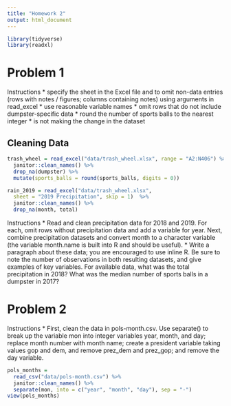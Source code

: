 ```yaml
---
title: "Homework 2"
output: html_document
---
```


```r
library(tidyverse)
library(readxl)
```

# Problem 1

Instructions
* specify the sheet in the Excel file and to omit non-data entries (rows with notes / figures; columns containing notes) using arguments in read_excel
* use reasonable variable names
* omit rows that do not include dumpster-specific data
* round the number of sports balls to the nearest integer
* is not making the change in the dataset

## Cleaning Data
```r
trash_wheel = read_excel("data/trash_wheel.xlsx", range = "A2:N406") %>% 
  janitor::clean_names() %>% 
  drop_na(dumpster) %>% 
  mutate(sports_balls = round(sports_balls, digits = 0))
```

```r
rain_2019 = read_excel("data/trash_wheel.xlsx", 
  sheet = "2019 Precipitation", skip = 1)  %>%
  janitor::clean_names() %>% 
  drop_na(month, total) 
```

Instructions
* Read and clean precipitation data for 2018 and 2019. For each, omit rows without precipitation data and add a variable for year. Next, combine precipitation datasets and convert month to a character variable (the variable month.name is built into R and should be useful).
* Write a paragraph about these data; you are encouraged to use inline R. Be sure to note the number of observations in both resulting datasets, and give examples of key variables. For available data, what was the total precipitation in 2018? What was the median number of sports balls in a dumpster in 2017?

# Problem 2

Instructions
* First, clean the data in pols-month.csv. Use separate() to break up the variable mon into integer variables year, month, and day; replace month number with month name; create a president variable taking values gop and dem, and remove prez_dem and prez_gop; and remove the day variable.

```r
pols_months = 
  read_csv("data/pols-month.csv") %>% 
  janitor::clean_names() %>% 
  separate(mon, into = c("year", "month", "day"), sep = "-")
view(pols_months)
```




